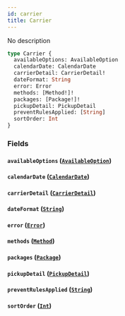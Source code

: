 ```yaml
---
id: carrier
title: Carrier
---
```


No description

```graphql
type Carrier {
  availableOptions: AvailableOption
  calendarDate: CalendarDate
  carrierDetail: CarrierDetail!
  dateFormat: String
  error: Error
  methods: [Method!]!
  packages: [Package!]!
  pickupDetail: PickupDetail
  preventRulesApplied: [String]
  sortOrder: Int
}
```

### Fields

#### `availableOptions` ([`AvailableOption`](/schema/objects/available-option))

#### `calendarDate` ([`CalendarDate`](/schema/objects/calendar-date))

#### `carrierDetail` ([`CarrierDetail`](/schema/objects/carrier-detail))

#### `dateFormat` ([`String`](/schema/scalars/string))

#### `error` ([`Error`](/schema/objects/error))

#### `methods` ([`Method`](/schema/objects/method))

#### `packages` ([`Package`](/schema/objects/package))

#### `pickupDetail` ([`PickupDetail`](/schema/objects/pickup-detail))

#### `preventRulesApplied` ([`String`](/schema/scalars/string))

#### `sortOrder` ([`Int`](/schema/scalars/int))
